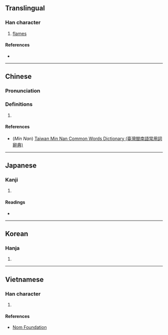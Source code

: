 {{character info/new}}
==Translingual==

===Han character===
{{Han char|rn=86|rad=火|as=08|sn=12|four=90889|canj=FFF|ids=⿱火炏}}

# [[flame]]s

====References====
* {{Han ref|kx=0675.050|dkj=19142|dj=1086.160|hdz=32211.030|uh=7131|ud=28977|bh=DA5D|bd=55901}}

----

==Chinese==
{{zh-forms}}

===Pronunciation===
{{zh-pron
|m=yàn,yì
|c=jim6
|mn=iāⁿ
|mc=y
|oc=y
|ma=
|cat=n
}}

===Definitions===
{{zh-hanzi}}

# {{rfdef|lang=zh}}

====References====
* (''Min Nan'') [http://twblg.dict.edu.tw/holodict_new/default.jsp Taiwan Min Nan Common Words Dictionary (臺灣閩南語常用詞辭典)]

----

==Japanese==

===Kanji===
{{ja-kanji|grade=|rs=火08}}

# {{defn|lang=ja|sort=火08}}

====Readings====
* {{ja-readings|on=[[えん]] (en), [[けき]] (keki), [[きゃく]] (kyaku)|kun=[[ほのお]] (honoo)}}

----

==Korean==

===Hanja===
{{ko-hanja|hangeul=혁|eumhun=|rv=hyeok|mr=hyŏk|y=hyek}}

# {{defn|lang=ko|sort=火08}}

----

==Vietnamese==

===Han character===
{{vi-readings|rs=火08| hanviet = yên}}

# {{defn|lang=vi|sort=火08}}

====References====
*[http://nomfoundation.org/common/nom_details.php?codepoint=7131 Nom Foundation]
